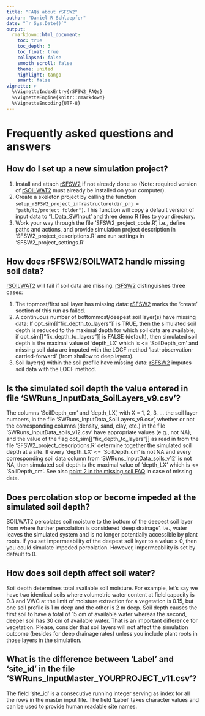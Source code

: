 ```yaml
---
title: "FAQs about rSFSW2"
author: "Daniel R Schlaepfer"
date: "`r Sys.Date()`"
output:
  rmarkdown::html_document:
    toc: true
    toc_depth: 3
    toc_float: true
    collapsed: false
    smooth_scroll: false
    theme: united
    highlight: tango
    smart: false
vignette: >
  %\VignetteIndexEntry{rSFSW2_FAQs}
  %\VignetteEngine{knitr::rmarkdown}
  %\VignetteEncoding{UTF-8}
---
```


# Frequently asked questions and answers


<a name="SetupProject"/></a>

## How do I set up a new simulation project?

1) Install and attach [rSFSW2][rSFSW2] if not already done so (Note: required
  version of [rSOILWAT2][rSOILWAT2] must already be installed on your computer).
2) Create a skeleton project by calling the function
  `setup_rSFSW2_project_infrastructure(dir_prj = "path/to/project_folder")`. This
  function will copy a default version of input data to '1_Data_SWInput' and three
  demo R files to your directory.
3) Work your way through the file 'SFSW2_project_code.R', i.e., define paths and actions,
  and provide simulation project description in 'SFSW2_project_descriptions.R' and run
  settings in 'SFSW2_project_settings.R'


<a name="MissingSoils"/></a>

## How does rSFSW2/SOILWAT2 handle missing soil data?
[rSOILWAT2][rSOILWAT2] will fail if soil data are missing.
[rSFSW2][rSFSW2] distinguishes three cases:

1) The topmost/first soil layer has missing data: [rSFSW2][rSFSW2] marks the 'create'
  section of this run as failed.
2) A continuous number of bottommost/deepest soil layer(s) have missing data: If
  opt_sim[["fix_depth_to_layers"]] is TRUE, then the simulated soil depth is reduced to
  the maximal depth for which soil data are available; if opt_sim[["fix_depth_to_layers"]]
  is FALSE (default), then simulated soil depth is the maximal value of 'depth_LX'
  which is <= 'SoilDepth_cm' and missing soil data are imputed with the LOCF method
  'last-observation-carried-forward' (from shallow to deep layers).
3) Soil layer(s) within the soil profile have missing data: [rSFSW2][rSFSW2] imputes
  soil data with the LOCF method.


<a name="SimulatedSoilDepth"/></a>

## Is the simulated soil depth the value entered in file 'SWRuns_InputData_SoilLayers_v9.csv'?
The columns 'SoilDepth_cm' and 'depth_LX', with X = 1, 2, 3, ... the soil layer
numbers, in the file 'SWRuns_InputData_SoilLayers_v9.csv', whether or not the
corresponding columns (density, sand, clay, etc.) in the file
'SWRuns_InputData_soils_v12.csv' have appropriate values (e.g., not NA), and the
value of the flag opt_sim[["fix_depth_to_layers"]] as read in from the file
'SFSW2_project_descriptions.R' determine together the simulated soil depth at a
site. If every 'depth_LX' <= 'SoilDepth_cm' is not NA and every corresponding
soil data column from 'SWRuns_InputData_soils_v12' is not NA, then simulated
soil depth is the maximal value of 'depth_LX' which is <= 'SoilDepth_cm'. See also
[point 2 in the missing soil FAQ](#MissingSoils) in case of missing data.


<a name="PercolationAtSoilDepth"/></a>

## Does percolation stop or become impeded at the simulated soil depth?
SOILWAT2 percolates soil moisture to the bottom of the deepest soil layer from
where further percolation is considered 'deep drainage', i.e., water leaves the
simulated system and is no longer potentially accessible by plant roots. If you
set impermeability of the deepest soil layer to a value > 0, then you could
simulate impeded percolation. However, impermeability is set by default to 0.


<a name="SoilDepthEffects"/></a>

## How does soil depth affect soil water?
Soil depth determines total available soil moisture. For example, let's say
we have two identical soils where volumetric water content at field capacity is
0.3 and VWC at the limit of moisture extraction for a vegetation is 0.15, but
one soil profile is 1 m deep and the other is 2 m deep. Soil depth causes the
first soil to have a total of 15 cm of available water whereas the second,
deeper soil has 30 cm of available water. That is an important difference for
vegetation. Please, consider that soil layers will not affect the simulation outcome
(besides for deep drainage rates) unless you include plant roots in those layers in
the simulation.


<a name="Labels_vs_SiteID"/></a>

## What is the difference between 'Label' and 'site_id' in the file 'SWRuns_InputMaster_YOURPROJECT_v11.csv'?
The field 'site_id' is a consecutive running integer serving as index for all the rows
in the master input file. The field 'Label' takes character values and can be used to
provide human readable site names.


[rSFSW2]: https://github.com/Burke-Lauenroth-Lab/rSFSW2
[rSOILWAT2]: https://github.com/Burke-Lauenroth-Lab/rSOILWAT2

